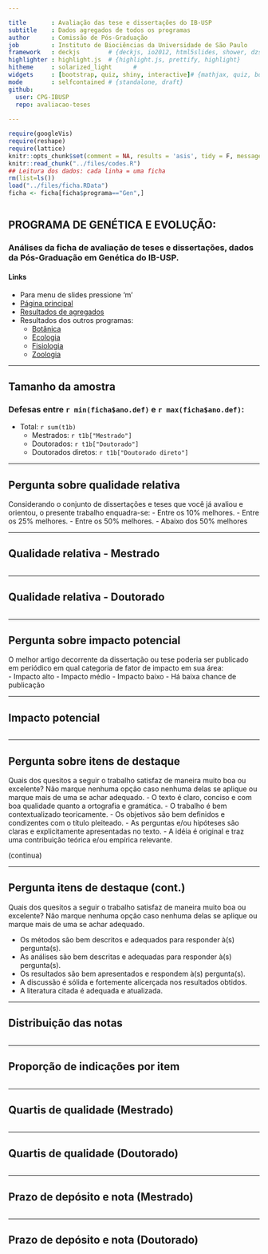 ```yaml
---

title       : Avaliação das tese e dissertações do IB-USP
subtitle    : Dados agregados de todos os programas
author      : Comissão de Pós-Graduação
job         : Instituto de Biociências da Universidade de São Paulo
framework   : deckjs        # {deckjs, io2012, html5slides, shower, dzslides, ...}
highlighter : highlight.js  # {highlight.js, prettify, highlight}
hitheme     : solarized_light      # 
widgets     : [bootstrap, quiz, shiny, interactive]# {mathjax, quiz, bootstrap}
mode        : selfcontained # {standalone, draft}
github:
  user: CPG-IBUSP
  repo: avaliacao-teses
 
---
```



```r
require(googleVis)
require(reshape)
require(lattice)
knitr::opts_chunk$set(comment = NA, results = 'asis', tidy = F, message = T, fig.width=15, echo=FALSE, cache=FALSE)
knitr::read_chunk("../files/codes.R")
## Leitura dos dados: cada linha = uma ficha
rm(list=ls())
load("../files/ficha.RData")
ficha <- ficha[ficha$programa=="Gen",]
```
```r
```
## PROGRAMA DE GENÉTICA E EVOLUÇÃO:

### Análises da ficha de avaliação de teses e dissertações, dados da Pós-Graduação em Genética do IB-USP.

#### Links
 - Para menu de slides pressione 'm'
 - [Página principal](../index.html)
 - [Resultados de agregados](../geral/slides_geral.html)
 - Resultados dos outros programas:
   - [Botânica](../botanica/slides_botanica.html)
   - [Ecologia](../ecologia/slides_ecologia.html)
   - [Fisiologia](../fisiologia/slides_fisiologia.html)
   - [Zoologia](../zoologia/slides_zoologia.html)

---

## Tamanho da amostra

### Defesas entre `r min(ficha$ano.def)` e `r max(ficha$ano.def)`:

- Total: `r sum(t1b)`  
  - Mestrados: `r t1b["Mestrado"]`
  - Doutorados: `r t1b["Doutorado"]`
  - Doutorados diretos: `r t1b["Doutorado direto"]`

---

## Pergunta sobre qualidade relativa
Considerando o conjunto de dissertações e teses que você já avaliou e orientou, 
o presente trabalho enquadra-se: 
- Entre os 10% melhores.
- Entre os 25% melhores.
- Entre os 50% melhores.
- Abaixo dos 50% melhores

---

## Qualidade relativa - Mestrado
```r
```
---

## Qualidade relativa - Doutorado
```r
```

---

## Pergunta sobre impacto potencial

O melhor artigo decorrente da dissertação ou tese poderia ser
publicado em periódico em qual categoria de fator de impacto em sua
área:  
- Impacto alto
- Impacto médio
- Impacto baixo 
- Há baixa chance de publicação 

---

## Impacto potencial
```r
```
---

## Pergunta sobre itens de destaque
Quais dos quesitos a seguir o trabalho satisfaz de maneira muito
boa ou excelente? Não marque nenhuma opção caso nenhuma delas se
aplique ou marque mais de uma se achar adequado. 
- O texto é claro, conciso e com boa qualidade quanto a ortografia e gramática.
- O trabalho é bem contextualizado teoricamente.
- Os objetivos são bem definidos e condizentes com o título pleiteado.
- As perguntas e/ou hipóteses são claras e explicitamente apresentadas no texto.
- A idéia é original e traz uma contribuição teórica e/ou empírica relevante.

(continua)

---

## Pergunta itens de destaque (cont.)
Quais dos quesitos a seguir o trabalho satisfaz de maneira muito
boa ou excelente? Não marque nenhuma opção caso nenhuma delas se
aplique ou marque mais de uma se achar adequado. 

- Os métodos são bem descritos e adequados para responder à(s) pergunta(s).
- As análises são bem descritas e adequadas para responder à(s) pergunta(s).
- Os resultados são bem apresentados e respondem à(s) pergunta(s).
- A discussão é sólida e fortemente alicerçada nos resultados obtidos.
- A literatura citada é adequada e atualizada.

---

## Distribuição das notas
```r
```
---

## Proporção de indicações por item
```r
```
---

## Quartis de qualidade (Mestrado)

```r
```
---

## Quartis de qualidade (Doutorado)

```r
```

---

## Prazo de depósito e nota (Mestrado)
```r
```

---

## Prazo de depósito e nota (Doutorado)
```r
```
